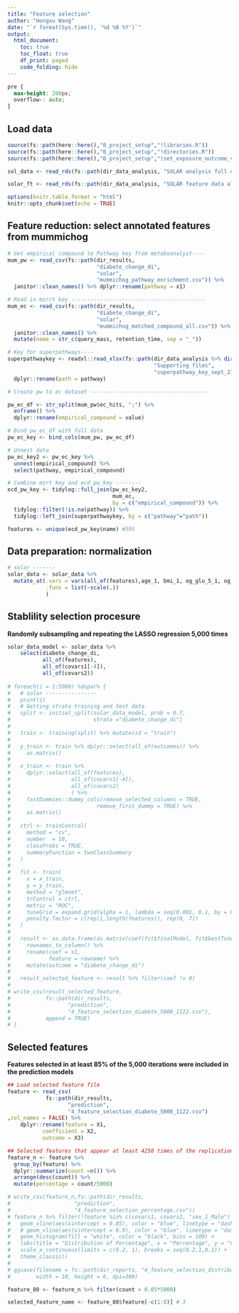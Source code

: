 ```yaml
---
title: "Feature selection"
author: "Hongxu Wang"
date: "`r format(Sys.time(), '%d %B %Y')`"
output: 
  html_document:
    toc: true
    toc_float: true
    df_print: paged
    code_folding: hide
---
```


```css
pre {
  max-height: 200px;
  overflow-: auto;
}
```


## Load data
```r
source(fs::path(here::here(),"0_project_setup","!libraries.R"))
source(fs::path(here::here(),"0_project_setup","!directories.R"))
source(fs::path(here::here(),"0_project_setup","!set_exposure_outcome_vars.R"))

sol_data <- read_rds(fs::path(dir_data_analysis, "SOLAR analysis full data.rds"))

solar_ft <- read_rds(fs::path(dir_data_analysis, "SOLAR feature data all modes.rds"))

options(knitr.table.format = "html")
knitr::opts_chunk$set(echo = TRUE)
```


## Feature reduction: select annotated features from mummichog
```r
# Get empirical compound to Pathway key from metaboanalyst----
mum_pw <- read_csv(fs::path(dir_results, 
                            "diabete_change_di",
                            "solar",
                            "mummichog_pathway_enrichment.csv")) %>%
  janitor::clean_names() %>% dplyr::rename(pathway = x1)

# Read in mz/rt key ------------------------------------------
mum_ec <- read_csv(fs::path(dir_results, 
                            "diabete_change_di",
                            "solar",
                            "mummichog_matched_compound_all.csv")) %>%
  janitor::clean_names() %>%
  mutate(name = str_c(query_mass, retention_time, sep = "_")) 

# Key for superpathways----
superpathwaykey <- readxl::read_xlsx(fs::path(dir_data_analysis %>% dirname(),
                                              "Supporting files",  
                                              "superpathway_key_sept_21.xlsx")) %>% 
  dplyr::rename(path = pathway)

# Create pw to ec dataset -------------------------------------

pw_ec_df <- str_split(mum_pw$ec_hits, ";") %>% 
  enframe() %>% 
  dplyr::rename(empirical_compound = value)

# Bind pw_ec_df with full data
pw_ec_key <- bind_cols(mum_pw, pw_ec_df)

# Unnest data
pw_ec_key2 <- pw_ec_key %>% 
  unnest(empirical_compound) %>% 
  select(pathway, empirical_compound)

# Combine mzrt key and ecd_pw_key --------
ecd_pw_key <- tidylog::full_join(pw_ec_key2, 
                                 mum_ec, 
                                 by = c("empirical_compound")) %>% 
  tidylog::filter(!is.na(pathway)) %>% 
  tidylog::left_join(superpathwaykey, by = c("pathway"="path"))

features <- unique(ecd_pw_key$name) #595
```

## Data preparation: normalization
```r
# solar -------
solar_data <- solar_data %>%
  mutate_at(.vars = vars(all_of(features),age_1, bmi_1, og_glu_5_1, og_glu120_1, tot_chol_1, tag_1 ),
            .funs = list(~scale(.))
            )
```

## Stablility selection procesure
**Randomly subsampling and repeating the LASSO regression 5,000 times**

```r
solar_data_model <- solar_data %>% 
    select(diabete_change_di, 
           all_of(features), 
           all_of(covars1[-4]),
           all_of(covars2))  
  
# foreach(i = 1:5000) %dopar% {
#   # solar ----------------
#   print(i)
#   # Getting strata training and test data.
#   split <- initial_split(solar_data_model, prob = 0.7,
#                          strata ="diabete_change_di")
# 
#   train <- training(split) %>% mutate(id = "train")
# 
#   y_train <- train %>% dplyr::select(all_of(outcomes)) %>%
#     as.matrix()
# 
#   x_train <- train %>%
#     dplyr::select(all_of(features),
#                   all_of(covars1[-4]),
#                   all_of(covars2)
#                   ) %>%
#     fastDummies::dummy_cols(remove_selected_columns = TRUE,
#                           remove_first_dummy = TRUE) %>%
#     as.matrix()
# 
#   ctrl <- trainControl(
#     method = "cv",
#     number  = 10,
#     classProbs = TRUE,
#     summaryFunction = twoClassSummary
#   )
# 
#   fit <- train(
#     x = x_train,
#     y = y_train,
#     method = "glmnet",
#     trControl = ctrl,
#     metric = "ROC",
#     tuneGrid = expand.grid(alpha = 1, lambda = seq(0.001, 0.1, by = 0.001)),
#     penalty.factor = c(rep(1,length(features)), rep(0, 7))
#   )
# 
#   result <- as.data.frame(as.matrix(coef(fit$finalModel, fit$bestTune$lambda))) %>%
#     rownames_to_column() %>%
#     rename(coef = s1,
#            feature = rowname) %>%
#     mutate(outcome = "diabete_change_di")
# 
#   result_selected_feature <- result %>% filter(coef != 0)
# 
# write_csv(result_selected_feature,
#           fs::path(dir_results,
#                  "prediction",
#                  "4_feature_selection_diabete_5000_1122.csv"),
#           append = TRUE)
# }
```

## Selected features
**Features selected in at least 85% of the 5,000 iterations were included in the prediction models**
```r
## Load selected feature file
feature <- read_csv(
            fs::path(dir_results, 
                   "prediction",
                   "4_feature_selection_diabete_5000_1122.csv")
,col_names = FALSE) %>%
    dplyr::rename(feature = X1,
           coefficient = X2,
           outcome = X3)

## Selected features that appear at least 4250 times of the replications
feature_n <- feature %>% 
  group_by(feature) %>% 
  dplyr::summarize(count =n()) %>%
  arrange(desc(count)) %>%
  mutate(percentage = count/5000)

# write_csv(feature_n,fs::path(dir_results, 
#                    "prediction",
#                    "4_feature_selection_percentage.csv"))
# feature_n %>% filter(!feature %in% c(covars1, covars2, "sex_1_Male") & feature != "(Intercept)"& percentage > 0.25) %>% ggplot(aes(x=percentage)) + 
#   geom_vline(aes(xintercept = 0.85), color = "blue", linetype = "dashed")+
#   # geom_vline(aes(xintercept = 0.9), color = "blue", linetype = "dashed")+
#   geom_histogram(fill = "white", color = "black", bins = 100) +
#   labs(title = "Distribution of Percentage", x = "Percentage", y = "Count") +
#   scale_x_continuous(limits = c(0.2, 1), breaks = seq(0.2,1,0.1)) +
#   theme_classic()
# 
# ggsave(filename = fs::path(dir_reports, "4_feature_selection_distribution.png"), 
#        width = 10, height = 6, dpi=300)

feature_80 <- feature_n %>% filter(count > 0.85*5000)

selected_feature_name <- feature_80$feature[-c(1:8)] # 3
```



